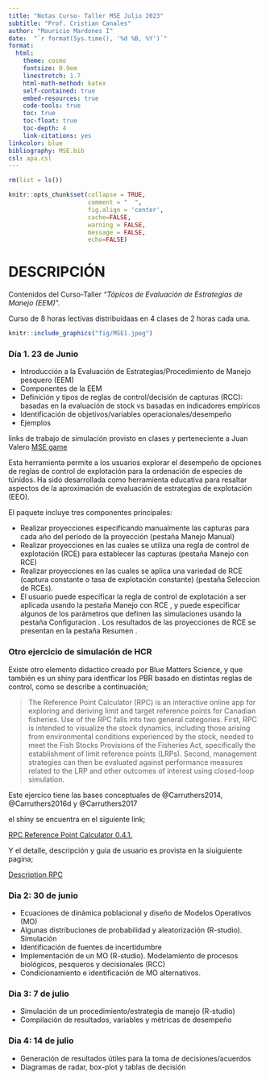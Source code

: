 ```yaml
---
title: "Notas Curso- Taller MSE Julio 2023"
subtitle: "Prof. Cristian Canales"
author: "Mauricio Mardones I"
date:  "`r format(Sys.time(), '%d %B, %Y')`"
format:
  html:
    theme: cosmo
    fontsize: 0.9em
    linestretch: 1.7
    html-math-method: katex
    self-contained: true
    embed-resources: true
    code-tools: true
    toc: true
    toc-float: true
    toc-depth: 4
    link-citations: yes
linkcolor: blue
bibliography: MSE.bib
csl: apa.csl
---
```


```r
rm(list = ls())
```


```r
knitr::opts_chunk$set(collapse = TRUE, 
                      comment = "  ", 
                      fig.align = 'center',
                      cache=FALSE,
                      warning = FALSE,
                      message = FALSE,
                      echo=FALSE)
```

# DESCRIPCIÓN

Contenidos del Curso-Taller *"Tópicos de Evaluación de Estrategias de Manejo (EEM)*".

Curso de 8 horas lectivas distribuidaas en 4 clases de 2 horas cada una.


```r
knitr::include_graphics("fig/MSE1.jpeg")
```



### Día 1. 23 de Junio 

- Introducción a la Evaluación de Estrategias/Procedimiento de Manejo pesquero (EEM)
- Componentes de la EEM
- Definición y tipos de reglas de control/decisión de capturas (RCC): basadas en la evaluación de stock vs basadas en indicadores empíricos
- Identificación de objetivos/variables operacionales/desempeño
- Ejemplos




links de trabajo de simulación provisto en clases y perteneciente a Juan Valero [MSE game](https://valeromaspez.shinyapps.io/tunamse_opo_spn/)

Esta herramienta permite a los usuarios explorar el desempeño de opciones de reglas de control de explotación para la ordenación de especies de túnidos. Ha sido desarrollada como herramienta educativa para resaltar aspectos de la aproximación de evaluación de estrategias de explotación (EEO).

El paquete incluye tres componentes principales:

- Realizar proyecciones especificando manualmente las capturas para cada año del período de la proyección (pestaña Manejo Manual)
- Realizar proyecciones en las cuales se utiliza una regla de control de explotación (RCE) para establecer las capturas (pestaña Manejo con RCE)
- Realizar proyecciones en las cuales se aplica una variedad de RCE (captura constante o tasa de explotación constante) (pestaña Seleccion de RCEs).
- El usuario puede especificar la regla de control de explotación a ser aplicada usando la pestaña Manejo con RCE , y puede especificar algunos de los parámetros que definen las simulaciones usando la pestaña Configuracion . Los resultados de las proyecciones de RCE se presentan en la pestaña Resumen .

### Otro ejercicio de simulación de HCR

Existe otro elemento didactico creado por Blue Matters Science,  y que también es un shiny para identficar los PBR basado en distintas reglas de control, como se describe a continuación;

> The Reference Point Calculator (RPC) is an interactive online app for exploring and deriving limit and target reference points for Canadian fisheries. Use of the RPC falls into two general categories. First, RPC is intended to visualize the stock dynamics, including those arising from environmental conditions experienced by the stock, needed to meet the Fish Stocks Provisions of the Fisheries Act, specifically the establishment of limit reference points (LRPs). Second, management strategies can then be evaluated against performance measures related to the LRP and other outcomes of interest using closed-loop simulation.

Este ejercico tiene las bases conceptuales de @Carruthers2014,  @Carruthers2016d y @Carruthers2017

el shiny se encuentra en el siguiente link;

[RPC Reference Point Calculator 0.4.1.](https://shiny.bluematterscience.com/app/rpc)

Y el detalle, descripción y guia de usuario es provista en la siuiguiente pagina;

[Description RPC](https://blue-matter.github.io/openMSE/RPC-User-Guide.html)






### Dia 2: 30 de junio 



- Ecuaciones de dinámica poblacional y diseño de Modelos Operativos (MO)
- Algunas distribuciones de probabilidad y aleatorización (R-studio). Simulación
- Identificación de fuentes de incertidumbre
- Implementación de un MO (R-studio). Modelamiento de procesos biológicos, pesqueros y decisionales (RCC)
- Condicionamiento e identificación de MO alternativos.




### Dia 3: 7 de julio 
- Simulación de un procedimiento/estrategia de manejo (R-studio)
- Compilación de resultados, variables y métricas de desempeño



### Dia 4: 14 de julio 
- Generación de resultados útiles para la toma de decisiones/acuerdos
- Diagramas de radar, box-plot y tablas de decisión

